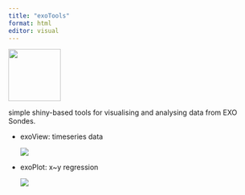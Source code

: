 ```yaml
---
title: "exoTools"
format: html
editor: visual
---
```


![](images/clipboard-424459980.png){width="104"}

simple shiny-based tools for visualising and analysing data from EXO Sondes.

-   exoView: timeseries data

    ![](images/exoView_screenshot.png)

-   exoPlot: x\~y regression

    ![](images/exoPlot_screenshot.png)
